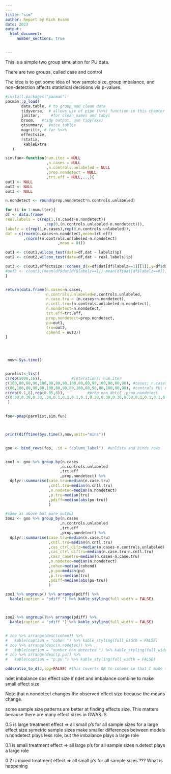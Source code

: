 ```yaml
---
---
title: "sim"
author: Report by Rich Evans
date: 2023
output: 
  html_document:
     number_sections: true


---
```


This is a simple two group simulation for PU data. 

There are two groups, called case and control

The idea is to get some idea of how sample size, group imbalance, and non-detection affects statistical decisions via p-values.

```r
#install.packages("pacman")
pacman::p_load(
       data.table, # to group and clean data
       tidyverse,  # allows use of pipe (%>%) function in this chapter
       janitor,     #for clean_names and tabyl
       broom,   #tidy output, use tidy(xxx)
       gtsummary,  #nice tables
       magrittr, # for %<>%
       effectsize,
       rstatix,
        kableExtra
   ) 
```




```r

sim.fun<-function(num.iter = NULL
                  ,n.cases = NULL    
                  ,n.controls.unlabeled = NULL          
                  ,prop.nondetect = NULL
                  ,trt.eff = NULL,...){
out1 <- NULL
out2 <- NULL
out3 <- NULL

n.nondetect <- round(prop.nondetect*n.controls.unlabeled)

for (i in 1:num.iter){
df <- data.frame(
real.labels = c(rep(1,(n.cases+n.nondetect))
                 ,rep(0,(n.controls.unlabeled-n.nondetect))),
labelz = c(rep(1,n.cases),rep(0,n.controls.unlabeled)),
dat = c(rnorm(n.cases+n.nondetect,mean=trt.eff)
        ,rnorm((n.controls.unlabeled-n.nondetect)
                       ,mean = 0)))

out1 <- c(out1,wilcox_test(data=df,dat ~ labelz)$p)
out2 <- c(out2,wilcox_test(data=df,dat ~ real.labels)$p)

out3 <- c(out3,effectsize::cohens_d(x=df$dat[df$labelz==1][[1]],y=df$dat[df$labelz==0])[[1]])
#out3 <- c(out3,(mean(df$dat[df$labelz==1])-mean(df$dat[df$labelz==0])))
}


return(data.frame(n.cases=n.cases,
                  n.controls.unlabeled=n.controls.unlabeled,
                  n.case.tru = (n.cases+n.nondetect),
                  n.cntl.tru=(n.controls.unlabeled-n.nondetect),
                  n.nondetect=n.nondetect,
                  trt.eff=trt.eff,
                  prop.nondetect=prop.nondetect,
                  pu=out1,
                  tru=out2,
                  cohend = out3))
}


                    
```





```r
 now<-Sys.time()


parmlist<-list(
c(rep(5000,16)),             #interations; num.iter
c(100,80,80,90,100,80,80,90,100,80,80,90,100,80,80,90), #cases; n.cases
c(80,100,80,90,80,100,80,90,80,100,80,90,80,100,80,90), #controls PU; n.controls.unlabeled
c(rep(0.1,8),rep(0.05,8)),          #prop non detct ;prop.nondetect
c(0.38,0.38,0.38,.38,0.1,0.1,0.1,0.1,0.38,0.38,0.38,0.38,0.1,0.1,0.1,0.1)  #treat effect; trt.eff 
 )
 

foo<-pmap(parmlist,sim.fun)



print(difftime(Sys.time(),now,units="mins"))


goo <- bind_rows(foo, .id = "column_label")  #unlists and binds rows


zoo1 <- goo %>% group_by(n.cases
                        ,n.controls.unlabeled
                        ,trt.eff
                        ,prop.nondetect) %>% 
  dplyr::summarise(case.tru=median(n.case.tru)
                   ,cntl.tru=median(n.cntl.tru)
                   ,n.nodetec=median(n.nondetect)
                   ,p.tru=median(tru)
                   ,pdiff=median(abs(pu-tru))
                   )

#same as above but more output
zoo2 <- goo %>% group_by(n.cases
                        ,n.controls.unlabeled
                        ,trt.eff
                        ,prop.nondetect) %>% 
  dplyr::summarise(case.tru=median(n.case.tru)
                   ,cntl.tru=median(n.cntl.tru)
                   ,cas_ctrl_difz=median(n.cases-n.controls.unlabeled)
                   ,cas_ctrl_diftru=median(n.case.tru-n.cntl.tru)
                   ,casz_casetru=median(n.cases-n.case.tru)
                   ,n.nodetec=median(n.nondetect)
                   ,cohen=median(cohend)
                   ,p.pu=median(pu)
                   ,p.tru=median(tru)
                   ,pdiff=median(abs(pu-tru))
                   ) 

zoo1 %>% ungroup() %>% arrange(pdiff) %>% 
  kable(caption = "pdiff ") %>% kable_styling(full_width = FALSE)



zoo2 %>% ungroup()%>% arrange(pdiff) %>% 
  kable(caption = "pdiff ") %>% kable_styling(full_width = FALSE)


# zoo %>% arrange(desc(cohen)) %>% 
#   kable(caption = "cohen ") %>% kable_styling(full_width = FALSE)
# zoo %>% arrange(desc(n.nodetec)) %>% 
#   kable(caption = "number non detected ") %>% kable_styling(full_width = FALSE)
# zoo %>% arrange(desc(p.pu)) %>% 
#   kable(caption = "p.pu ") %>% kable_styling(full_width = FALSE)

oddsratio_to_d(2,log=FALSE) #this coverts OR to cohens so that I make this like SNPs data

```



ndet
imbalance 
obs effect size
if ndet and imbalance combine to make small effect size


Note that n.nondetect changes the observed effect size because the means change.

some sample size patterns are better at finding effects size. This matters because there are many effect sizes in GWAS. S

0.5 is large treatment effect => all small p's for all sample sizes
for a large effect size symetric sample sizes make smaller differences between models
n.nondetect plays less role, but the imbalance plays a large role

0.1 is small treatment effect => all large p's for all sample sizes
n.detect plays a large role 

0.2 is mixed treatment effect => all small p's for all sample sizes
??? What is happening



